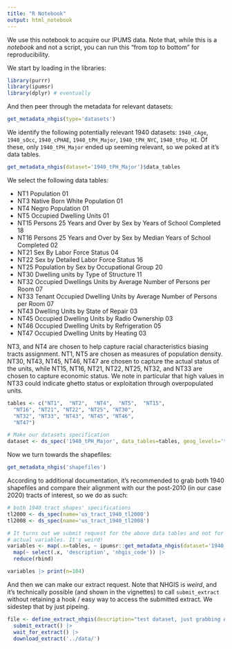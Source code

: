 ```yaml
---
title: "R Notebook"
output: html_notebook
---
```


We use this notebook to acquire our IPUMS data. Note that, while this is a _notebook_ and not a script, you can run this "from top to bottom" for reproducibility.

We start by loading in the libraries:

```r
library(purrr)
library(ipumsr)
library(dplyr) # eventually
```

And then peer through the metadata for relevant datasets:

```r
get_metadata_nhgis(type='datasets')
```

We identify the following potentially relevant 1940 datasets: `1940_cAge`, `1940_sOcc`, `1940_cPHAE`, `1940_tPH_Major`, `1940_tPH_NYC`, `1940_tPop_HI`. Of these, only `1940_tPH_Major` ended up seeming relevant, so we poked at it's data tables.	

```r
get_metadata_nhgis(dataset='1940_tPH_Major')$data_tables
```

We select the following data tables:

- NT1   Population                                                            01
- NT3   Native Born White Population                                          01
- NT4   Negro Population                                                      01
- NT5   Occupied Dwelling Units                                               01
- NT15	Persons 25 Years and Over by Sex by Years of School Completed	        18
- NT16	Persons 25 Years and Over by Sex by Median Years of School Completed  02
- NT21  Sex By Labor Force Status                                             04
- NT22  Sex by Detailed Labor Force Status                                    16
- NT25	Population by Sex by Occupational Group                               20
- NT30  Dwelling units by Type of Structure                                   11 
- NT32  Occupied Dwellings Units by Average Number of Persons per Room        07
- NT33  Tenant Occupied Dwelling Units by Average Number of Persons per Room  07
- NT43  Dwelling Units by State of Repair                                     03
- NT45  Occupied Dwelling Units by Radio Ownership                            03
- NT46  Occupied Dwelling Units by Refrigeration                              05
- NT47  Occupied Dwelling Units by Heating                                    03

NT3, and NT4 are chosen to help capture racial characteristics biasing tracts assignment. NT1, NT5 are chosen as measures of population density. NT30, NT43, NT45, NT46, NT47 are chosen to capture the actual status of the units, while NT15, NT16, NT21, NT22, NT25, NT32, and NT33 are chosen to capture economic status. We note in particular that high values in NT33 could indicate ghetto status or exploitation through overpopulated units. 

```r

tables <- c("NT1",  "NT2",  "NT4",  "NT5",  "NT15", 
  "NT16", "NT21", "NT22", "NT25", "NT30", 
  "NT32", "NT33", "NT43", "NT45", "NT46", 
  "NT47")

# Make our datasets specification
dataset <- ds_spec('1940_tPH_Major', data_tables=tables, geog_levels='tract')
```

Now we turn towards the shapefiles:

```r
get_metadata_nhgis('shapefiles')
```

According to additional documentation, it's recommended to grab both 1940 shapefiles and compare their alignment with our the post-2010 (in our case 2020) tracts of interest, so we do as such:

```r
# both 1940 tract shapes' specifications
tl2000 <- ds_spec(name='us_tract_1940_tl2000')
tl2008 <- ds_spec(name='us_tract_1940_tl2008')
```

```r
# It turns out we submit request for the above data tables and not for the 
# actual variables. It's weird!
variables <- map(.x=tables, ~ ipumsr::get_metadata_nhgis(dataset='1940_tPH_Major', data_table=.x)$variables) |>
  map(~ select(.x, 'description', 'nhgis_code')) |>
  reduce(rbind)

variables |> print(n=104)
```

And then we can make our extract request. Note that NHGIS is _weird_, and it's technically possible (and shown in the vignettes) to call `submit_extract` without retaining a hook / easy way to access the submitted extract. We sidestep that by just pipeing.

```r
file <- define_extract_nhgis(description="test dataset, just grabbing A Lot", dataset=dataset, shapefiles = c(tl2000, tl2008)) |> 
  submit_extract() |>
  wait_for_extract() |>
  download_extract('../data/')
```
